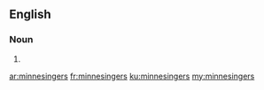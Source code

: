 ==English==

===Noun===
{{head|en}}

# {{plural of|minnesinger}}

[[ar:minnesingers]]
[[fr:minnesingers]]
[[ku:minnesingers]]
[[my:minnesingers]]